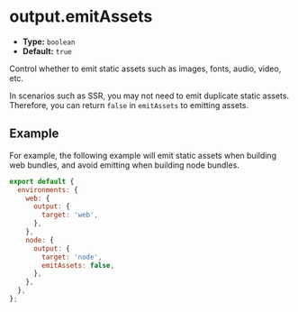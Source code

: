 # output.emitAssets

- **Type:** `boolean`
- **Default:** `true`

Control whether to emit static assets such as images, fonts, audio, video, etc.

In scenarios such as SSR, you may not need to emit duplicate static assets. Therefore, you can return `false` in `emitAssets` to emitting assets.

## Example

For example, the following example will emit static assets when building web bundles, and avoid emitting when building node bundles.

```js
export default {
  environments: {
    web: {
      output: {
        target: 'web',
      },
    },
    node: {
      output: {
        target: 'node',
        emitAssets: false,
      },
    },
  },
};
```
